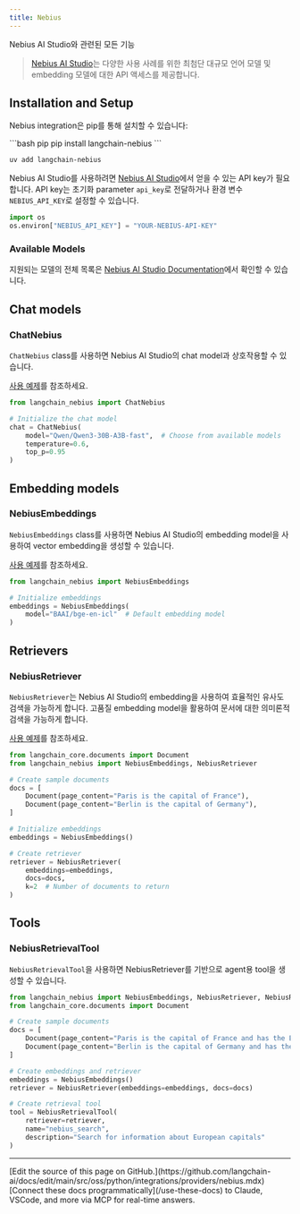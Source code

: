 ```yaml
---
title: Nebius
---
```


Nebius AI Studio와 관련된 모든 기능

>[Nebius AI Studio](https://studio.nebius.ai/)는 다양한 사용 사례를 위한 최첨단 대규모 언어 모델 및 embedding 모델에 대한 API 액세스를 제공합니다.

## Installation and Setup

Nebius integration은 pip를 통해 설치할 수 있습니다:

<CodeGroup>
```bash pip
pip install langchain-nebius
```

```bash uv
uv add langchain-nebius
```
</CodeGroup>

Nebius AI Studio를 사용하려면 [Nebius AI Studio](https://studio.nebius.ai/)에서 얻을 수 있는 API key가 필요합니다. API key는 초기화 parameter `api_key`로 전달하거나 환경 변수 `NEBIUS_API_KEY`로 설정할 수 있습니다.

```python
import os
os.environ["NEBIUS_API_KEY"] = "YOUR-NEBIUS-API-KEY"
```

### Available Models

지원되는 모델의 전체 목록은 [Nebius AI Studio Documentation](https://studio.nebius.com/)에서 확인할 수 있습니다.


## Chat models

### ChatNebius

`ChatNebius` class를 사용하면 Nebius AI Studio의 chat model과 상호작용할 수 있습니다.

[사용 예제](/oss/python/integrations/chat/nebius)를 참조하세요.

```python
from langchain_nebius import ChatNebius

# Initialize the chat model
chat = ChatNebius(
    model="Qwen/Qwen3-30B-A3B-fast",  # Choose from available models
    temperature=0.6,
    top_p=0.95
)
```

## Embedding models

### NebiusEmbeddings

`NebiusEmbeddings` class를 사용하면 Nebius AI Studio의 embedding model을 사용하여 vector embedding을 생성할 수 있습니다.

[사용 예제](/oss/python/integrations/text_embedding/nebius)를 참조하세요.

```python
from langchain_nebius import NebiusEmbeddings

# Initialize embeddings
embeddings = NebiusEmbeddings(
    model="BAAI/bge-en-icl"  # Default embedding model
)
```

## Retrievers

### NebiusRetriever

`NebiusRetriever`는 Nebius AI Studio의 embedding을 사용하여 효율적인 유사도 검색을 가능하게 합니다. 고품질 embedding model을 활용하여 문서에 대한 의미론적 검색을 가능하게 합니다.

[사용 예제](/oss/python/integrations/retrievers/nebius)를 참조하세요.

```python
from langchain_core.documents import Document
from langchain_nebius import NebiusEmbeddings, NebiusRetriever

# Create sample documents
docs = [
    Document(page_content="Paris is the capital of France"),
    Document(page_content="Berlin is the capital of Germany"),
]

# Initialize embeddings
embeddings = NebiusEmbeddings()

# Create retriever
retriever = NebiusRetriever(
    embeddings=embeddings,
    docs=docs,
    k=2  # Number of documents to return
)
```

## Tools

### NebiusRetrievalTool

`NebiusRetrievalTool`을 사용하면 NebiusRetriever를 기반으로 agent용 tool을 생성할 수 있습니다.

```python
from langchain_nebius import NebiusEmbeddings, NebiusRetriever, NebiusRetrievalTool
from langchain_core.documents import Document

# Create sample documents
docs = [
    Document(page_content="Paris is the capital of France and has the Eiffel Tower"),
    Document(page_content="Berlin is the capital of Germany and has the Brandenburg Gate"),
]

# Create embeddings and retriever
embeddings = NebiusEmbeddings()
retriever = NebiusRetriever(embeddings=embeddings, docs=docs)

# Create retrieval tool
tool = NebiusRetrievalTool(
    retriever=retriever,
    name="nebius_search",
    description="Search for information about European capitals"
)
```

---

<Callout icon="pen-to-square" iconType="regular">
    [Edit the source of this page on GitHub.](https://github.com/langchain-ai/docs/edit/main/src/oss/python/integrations/providers/nebius.mdx)
</Callout>
<Tip icon="terminal" iconType="regular">
    [Connect these docs programmatically](/use-these-docs) to Claude, VSCode, and more via MCP for    real-time answers.
</Tip>
